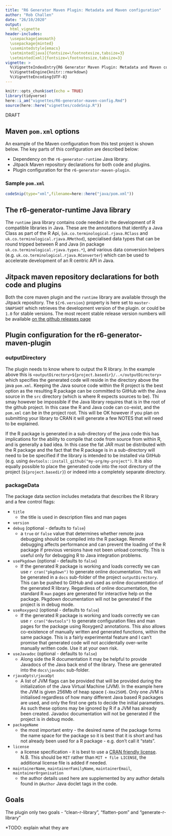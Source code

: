 ```yaml
---
title: "R6 Generator Maven Plugin: Metadata and Maven configuration"
author: "Rob Challen"
date: "26/10/2020"
output: 
  html_vignette
header-includes:
  \usepackage{amsmath}
  \usepackage{minted}
  \usemintedstyle{emacs}
  \setminted[java]{fontsize=\footnotesize,tabsize=3}
  \setminted[xml]{fontsize=\footnotesize,tabsize=3}
vignette: >
  %\VignetteIndexEntry{R6 Generator Maven Plugin: Metadata and Maven configuration}
  %\VignetteEngine{knitr::rmarkdown}
  %\VignetteEncoding{UTF-8}
---
```


```r
knitr::opts_chunk$set(echo = TRUE)
library(tidyverse)
here::i_am("vignettes/R6-generator-maven-config.Rmd")
source(here::here("vignettes/codeSnip.R"))
```

<div class="watermark">DRAFT</div>

## Maven `pom.xml` options

An example of the Maven configuration from this test project is shown below. The key parts of this configuration are described below:

* Dependency on the `r6-generator-runtime` Java library.
* Jitpack Maven repository declarations for both code and plugins.
* Plugin configuration for the `r6-generator-maven-plugin`.

### Sample `pom.xml`

```r
codeSnip(type="xml",filename=here::here("java/pom.xml"))
```

## The r6-generator-runtime Java library

The `runtime` java library contains code needed in the development of R compatible libraries in Java. These are the annotations that identify a Java Class as part of the R Api, (`uk.co.terminological.rjava.RClass` and `uk.co.terminological.rjava.RMethod`), specialised data types that can be round tripped between R and Java (in package `uk.co.terminological.rjava.types.*`), and various data conversion helpers (e.g. `uk.co.terminological.rjava.RConverter`) which can be used to accelerate development of an R centric API in Java.

## Jitpack maven repository declarations for both code and plugins

Both the core maven plugin and the `runtime` library are available through the Jitpack repository. The `${r6.version}` property is here set to `master-SNAPSHOT` which retrieves the development version of the plugin. or could be `1.0` for stable versions. The most recent stable release version numbers will be available [on the github releases page](https://github.com/terminological/r6-generator-maven-plugin/tags)

## Plugin configuration for the r6-generator-maven-plugin

### outputDirectory

The plugin needs to know where to output the R library. In the example above this is `<outputDirectory>${project.basedir}/..</outputDirectory>` which specifies the generated code will reside in the directory above the java `pom.xml`. Keeping the Java source code within the R project is the best option as the resulting R package can be committed to GitHub with the Java source in the `src` directory (which is where R expects sources to be). Thi smay however be impossible if the Java library requires that is in the root of the github project. In this case the R and Java code can co-exist, and the `pom.xml` can be in the project root. This will be OK however if you plan on submitting your library to CRAN it will generate a few NOTES that will need to be explained.

If the R package is generated in a sub-directory of the java code this has implications for the ability to compile that code from source from within R, and is generally a bad idea. In this case the fat JAR must be distributed with the R package and the fact that the R package is in a sub-directory will need to be be specified if the library is intended to be installed via GitHub (e.g. using `devtools::install_github("my-org/my-project")`. It is also equally possible to place the generated code into the root directory of the project (`${project.basedir}`) or indeed into a completely separate directory. 

### packageData

The package data section includes metadata that describes the R library and a few control flags:

* `title`
  + the title is used in description files and man pages
* `version`
* `debug` (optional - defaults to `false`)
  + a `true` or `false` value that determines whether remote java debugging should be compiled into the R package. Remote debugging affects performance and can prevent the loading of the R package if previous versions have not been unload correctly. This is useful only for debugging R to Java integration problems.
* `usePkgdown` (optional - defaults to `false`)
  + If the generated R package is working and loads correctly we can use `r cran("pkgdown")` to generate online documentation. This will be generated in a `docs` sub-folder of the project `outputDirectory`. This can be pushed to GitHub and used as online documentation of the generated R library. Regardless of online documentation, the standard R `man` pages are generated for interactive help on the package. Pkgdown documentation will not be generated if the project is in debug mode.
* `useRoxygen2` (optional - defaults to `false`)
  + If the generated R package is working and loads correctly we can use `r cran("devtools")` to generate configuration files and man pages for the package using Roxygen2 annotations. This also allows co-existence of manually written and generated functions, within the same package. This is a fairly experimental feature and I can't promise that generated code will not accidentally over-write manually written code. Use it at your own risk. 
* `useJavadoc` (optional - defaults to `false`)
  + Along side the R documentation it may be helpful to provide Javadocs of the Java back end of the library. These are generated into the `docs\javadoc` sub-folder.
* `rjavaOpts\rjavaOpt`
  + A list of JVM flags can be provided that will be provided during the initialization of the Java Virtual Machine (JVM). In the example here the JVM is given 256Mb of heap space (`-Xmx256M`). Only one JVM is initialised regardless of how many different Java based R packages are used, and only the first one gets to decide the initial parameters. As such these options may be ignored by R if a JVM has already been created. Javadoc documentation will not be generated if the project is in debug mode.
* `packageName`
  + the most important entry - the desired name of the package forms the name space for the package so it is best that it is short and has not already been used for a R package - e.g. don't call it "stats".
* `license`
  + a license specification - it is best to use a [CRAN friendly license](https://cran.r-project.org/web/licenses/). N.B. This should be `MIT` rather than `MIT + file LICENSE`, the additional license file is added if needed.
* `maintainerName`, `maintainerFamilyName`, `maintainerEmail`, `maintainerOrganisation`
  + the author details used here are supplemented by any author details found in `@Author` Java doclet tags in the code.

## Goals

The plugin only two goals - "clean-r-library", "flatten-pom" and "generate-r-library"

*TODO: explain what they are
